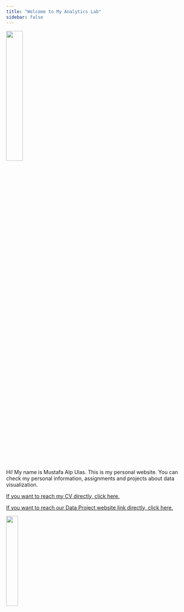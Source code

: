 ```yaml
---
title: "Welcome to My Analytics Lab"
sidebar: false 
---
```


![](docs/chill-guy.gif){width="30%"}

Hi! My name is Mustafa Alp Ulas. This is my personal website. You can check my personal information, assignments and projects about data visualization.

[If you want to reach my CV directly, click here.](docs/CV_updated.pdf)

[If you want to reach our Data Project website link directly, click here.](https://emu-hacettepe-analytics.github.io/emu430-fall2024-team-nrg/)

![](docs/black-teacher.gif){width="25%"}
